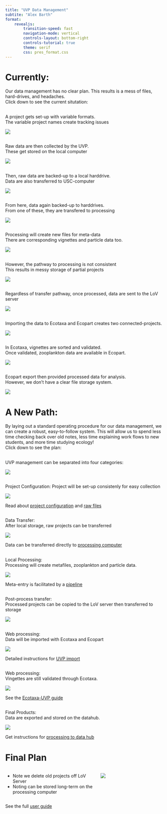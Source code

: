 ```yaml
---
title: "UVP Data Management"
subtite: "Alex Barth"
format:
    revealjs:
        transition-speed: fast
        navigation-mode: vertical
        controls-layout: bottom-right
        controls-tutorial: true
        theme: serif
        css: pres_format.css
---
```


# Currently:
Our data management has no clear plan. 
This results is a mess of files, hard-drives, and headaches.\
Click down to see the current situtation:

## {auto-animate="true" auto-animate-duration=".25"}
A project gets set-up with variable formats.\
The variable project names create tracking issues

:::{data-id='cur01' .imgDiv}
![](./media/curr_state_01.png)
:::

## {auto-animate="true" auto-animate-duration=".25"}
Raw data are then collected by the UVP.\
These get stored on the local computer

:::{data-id='cur01' class='imgDiv' .r-stretch}
![](./media/curr_state_02.png)
:::

## {auto-animate="true" auto-animate-duration=".25"}
Then, raw data are backed-up to a local harddrive.\
Data are also transferred to USC-computer

:::{data-id='cur01' class='imgDiv' .r-stretch}
![](./media/curr_state_03.png)
:::

## {auto-animate="true" auto-animate-duration=".25"}
From here, data again backed-up to harddrives.\
From one of these, they are transfered to processing

:::{data-id='cur01' class='imgDiv' .r-stretch}
![](./media/curr_state_05.png)
:::

## {auto-animate="true" auto-animate-duration=".25"}
Processing will create new files for meta-data\
There are corresponding vignettes and particle data too.

:::{data-id='cur01' class='imgDiv' .r-stretch}
![](./media/curr_state_07.png)
:::

## {auto-animate="true" auto-animate-duration=".25"}
However, the pathway to processing is not consistent\
This results in messy storage of partial projects

:::{data-id='cur01' class='imgDiv' .r-stretch}
![](./media/curr_state_10.png)
:::

## {auto-animate="true" auto-animate-duration=".25"}
Regardless of transfer pathway, once processed, data are sent
to the LoV server

:::{data-id='cur01' class='imgDiv' .r-stretch}
![](./media/curr_state_11.png)
:::

## {auto-animate="true" auto-animate-duration=".25"}
Importing the data to Ecotaxa and Ecopart creates 
two connected-projects.

:::{data-id='cur01' class='imgDiv' .r-stretch}
![](./media/curr_state_12.png)
:::

## {auto-animate="true" auto-animate-duration=".25"}
In Ecotaxa, vignettes are sorted and validated.\
Once validated, zooplankton data are available in Ecopart.

:::{data-id='cur01' class='imgDiv' .r-stretch}
![](./media/curr_state_13.png)
:::

## {auto-animate="true" auto-animate-duration=".25"}
Ecopart export then provided processed data for analysis.\
However, we don't have a clear file storage system.

:::{data-id='cur01' class='imgDiv' .r-stretch}
![](./media/curr_state_14.png)
:::

# A New Path:
By laying out a standard operating procedure for our data management,
we can create a robust, easy-to-follow system. This will allow us to
spend less time checking back over old notes, less time explaining work flows
to new students, and more time studying ecology!\
Click down to see the plan:

## {auto-animate="true" auto-animate-duration=".25" auto-animate-unmatched="fade"}
UVP management can be separated into four categories:


:::{data-id="new" .r-stretch class="imgDiv"}
![](./media/new_state_01.png)
:::

::: footer

:::

## {auto-animate="true" auto-animate-duration=".25" auto-animate-unmatched="fade"}
Project Configuration:
Project will be set-up consistenly for easy collection

:::{data-id="new" .r-stretch class="imgDiv"}
![](./media/new_state_02.png)
:::

::: footer
Read about [project configuration](#) and [raw files](#)
:::

## {auto-animate="true" auto-animate-duration=".25" auto-animate-unmatched="fade"}
Data Transfer:\
After local storage, raw projects can be transferred

:::{data-id="new" .r-stretch class="imgDiv"}
![](./media/new_state_03.png)
:::

::: footer
Data can be transferred directly to [processing computer](#)
:::

## {auto-animate="true" auto-animate-duration=".25" auto-animate-unmatched="fade"}
Local Processing:\
Processing will create metafiles, zooplankton and particle data.

:::{data-id="new" .r-stretch class="imgDiv"}
![](./media/new_state_03.png)
:::

::: footer
Meta-entry is facilitated by a [pipeline](#)
:::

## {auto-animate="true" auto-animate-duration=".25" auto-animate-unmatched="fade"}
Post-process transfer:\
Processed projects can be copied to the LoV server then transferred to storage

:::{data-id="new" .r-stretch class="imgDiv"}
![](./media/new_state_04.png)
:::

::: footer

:::

## {auto-animate="true" auto-animate-duration=".25" auto-animate-unmatched="fade"}
Web processing:\
Data will be imported with Ecotaxa and Ecopart

:::{data-id="new" .r-stretch class="imgDiv"}
![](./media/new_state_05.png)
:::

::: footer
Detailed instructions for [UVP import](https://sites.google.com/view/piqv/piqv-manuals/ecotaxa-manuals)
:::

## {auto-animate="true" auto-animate-duration=".25" auto-animate-unmatched="fade"}
Web processing:\
Vingettes are still validated through Ecotaxa.

:::{data-id="new" .r-stretch class="imgDiv"}
![](./media/new_state_06.png)
:::

::: footer
See the [Ecotaxa-UVP guide](#)
:::

## {auto-animate="true" auto-animate-duration=".25" auto-animate-unmatched="fade"}
Final Products:\
Data are exported and stored on the datahub.

:::{data-id="new" .r-stretch class="imgDiv"}
![](./media/new_state_07.png)
:::

::: footer
Get instructions for [processing to data hub](#)
:::

# Final Plan

:::: {.columns}

::: {.column width='30%'}
- Note we delete old projects off LoV Server
- Noting can be stored long-term on the processing computer
:::

:::{.column width="70" .r-strech class='imgDiv'}
![](./media/new_state_07)
:::

::::

::: footer
See the full [user guide](https://thealexbarth.github.io/StoneLabUVPResources)
:::